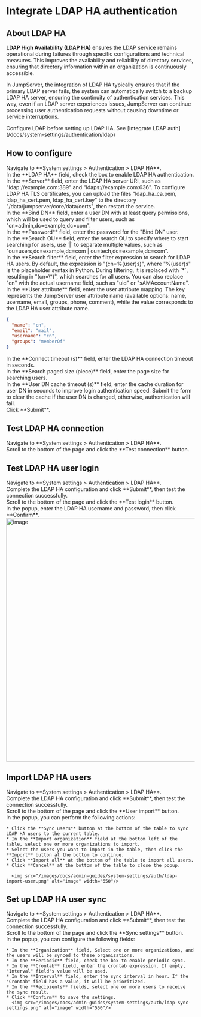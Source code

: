 # Integrate LDAP HA authentication <Icon name="xpackTip"/>

## About LDAP HA
**LDAP High Availability (LDAP HA)** ensures the LDAP service remains operational during failures through specific configurations and technical measures. This improves the availability and reliability of directory services, ensuring that directory information within an organization is continuously accessible.

In JumpServer, the integration of LDAP HA typically ensures that if the primary LDAP server fails, the system can automatically switch to a backup LDAP HA server, ensuring the continuity of authentication services. This way, even if an LDAP server experiences issues, JumpServer can continue processing user authentication requests without causing downtime or service interruptions.

<Alert type="tip">
Configure LDAP before setting up LDAP HA. See [Integrate LDAP auth](/docs/system-settings/authentication/ldap)
</Alert>

## How to configure

<Steps>

<div>
<Nav name="system-settings" />
</div>

<div>
Navigate to **System settings > Authentication > LDAP HA**.
</div>

<div>
In the **LDAP HA** field, check the box to enable LDAP HA authentication.
</div>

<div>
In the **Server** field, enter the LDAP HA server URI, such as "ldap://example.com:389" and "ldaps://example.com:636". 

<Alert type="note">
To configure LDAP HA TLS certificates, you can upload the files "ldap_ha_ca.pem, ldap_ha_cert.pem, ldap_ha_cert.key" to the directory "/data/jumpserver/core/data/certs", then restart the service.
</Alert>
</div>

<div>
In the **Bind DN** field, enter a user DN with at least query permissions, which will be used to query and filter users, such as "cn=admin,dc=example,dc=com".
</div>

<div>
In the **Password** field, enter the password for the "Bind DN" user.
</div>

<div>
In the **Search OU** field, enter the search OU to specify where to start searching for users, use `|` to separate multiple values, such as "ou=users,dc=example,dc=com | ou=tech,dc=example,dc=com".
</div>

<div>
In the **Search filter** field, enter the filter expression to search for LDAP HA users. By default, the expression is "(cn=%(user)s)", where "%(user)s" is the placeholder syntax in Python. During filtering, it is replaced with `*`, resulting in "(cn=\*)", which searches for all users. You can also replace "cn" with the actual username field, such as "uid" or "sAMAccountName".

</div>

<div>
In the **User attribute** field, enter the user attribute mapping. The key represents the JumpServer user attribute name (available options: name, username, email, groups, phone, comment), while the value corresponds to the LDAP HA user attribute name.

```json copy=true filename="LDAP HA User Attribute Example"
{
  "name": "cn",
  "email": "mail",
  "username": "cn",
  "groups": "memberOf"
}
```
</div>

<div>
In the **Connect timeout (s)** field, enter the LDAP HA connection timeout in seconds.
</div>

<div>
In the **Search paged size (piece)** field, enter the page size for searching users.
</div>

<div>
In the **User DN cache timeout (s)** field, enter the cache duration for user DN in seconds to improve login authentication speed. Submit the form to clear the cache if the user DN is changed, otherwise, authentication will fail.
</div>

<div>
Click **Submit**.
</div>

</Steps>


## Test LDAP HA connection
<Steps>
<div>
<Nav name="system-settings" />
</div>

<div>
Navigate to **System settings > Authentication > LDAP HA**.
</div>

<div>
Scroll to the bottom of the page and click the **Test connection** button.
</div>
</Steps>

## Test LDAP HA user login
<Steps>
<div>
<Nav name="system-settings" />
</div>

<div>
Navigate to **System settings > Authentication > LDAP HA**.
</div>

<div>
Complete the LDAP HA configuration and click **Submit**, then test the connection successfully.
</div>

<div>
Scroll to the bottom of the page and click the **Test login** button.
</div>

<div>
In the popup, enter the LDAP HA username and password, then click **Confirm**.
<img src="/images/docs/admin-guides/system-settings/auth/ldap-test-user-login-popup.png" alt="image" width="650"/>
</div>
</Steps>

## Import LDAP HA users

<Steps>
<div>
<Nav name="system-settings" />
</div>

<div>
Navigate to **System settings > Authentication > LDAP HA**.
</div>

<div>
Complete the LDAP HA configuration and click **Submit**, then test the connection successfully.
</div>

<div>
Scroll to the bottom of the page and click the **User import** button.
</div>

<div>
In the popup, you can perform the following actions:

    * Click the **Sync users** button at the bottom of the table to sync LDAP HA users to the current table.
    * In the **Import organization** field at the bottom left of the table, select one or more organizations to import.
    * Select the users you want to import in the table, then click the **Import** button at the bottom to continue.
    * Click **Import all** at the bottom of the table to import all users.
    * Click **Cancel** at the bottom of the table to close the popup.

      <img src="/images/docs/admin-guides/system-settings/auth/ldap-import-user.png" alt="image" width="650"/>

</div>

</Steps>

##  Set up LDAP HA user sync
<Steps>
<div>
<Nav name="system-settings" />
</div>

<div>
Navigate to **System settings > Authentication > LDAP HA**.
</div>

<div>
Complete the LDAP HA configuration and click **Submit**, then test the connection successfully.
</div>

<div>
Scroll to the bottom of the page and click the **Sync settings** button.
</div>

<div>
In the popup, you can configure the following fields:

    * In the **Organization** field, Select one or more organizations, and the users will be synced to these organizations.
    * In the **Periodic** field, check the box to enable periodic sync.
    * In the **Crontab** field, enter the crontab expression. If empty, "Interval" field's value will be used.
    * In the **Interval** field, enter the sync interval in hour. If the "Crontab" field has a value, it will be prioritized.
    * In the **Recipients** fields, select one or more users to receive the sync result.
    * Click **Confirm** to save the settings.
      <img src="/images/docs/admin-guides/system-settings/auth/ldap-sync-settings.png" alt="image" width="550"/>

</div>
</Steps>